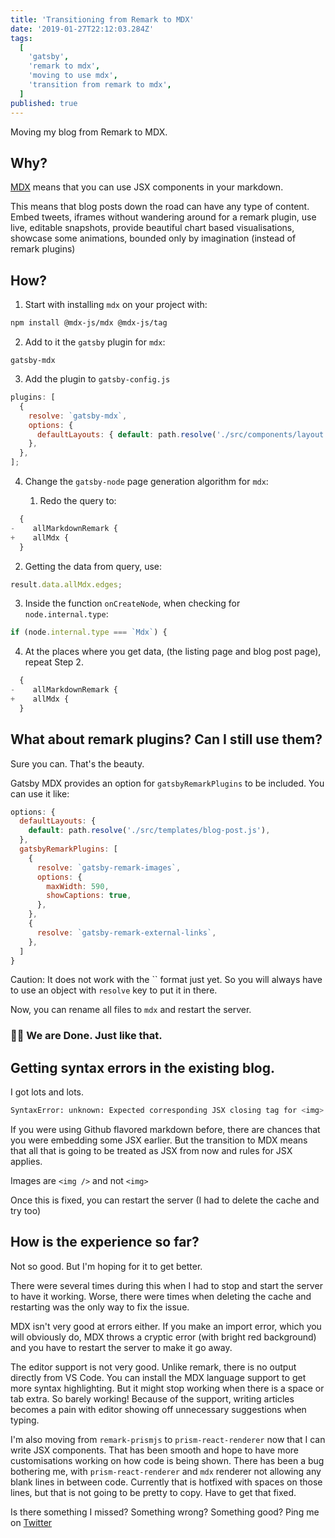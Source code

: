 ```yaml
---
title: 'Transitioning from Remark to MDX'
date: '2019-01-27T22:12:03.284Z'
tags:
  [
    'gatsby',
    'remark to mdx',
    'moving to use mdx',
    'transition from remark to mdx',
  ]
published: true
---
```


Moving my blog from Remark to MDX.

## Why?

[MDX](https://github.com/mdx-js/mdx) means that you can use JSX components in your markdown.

This means that blog posts down the road can have any type of content. Embed tweets, iframes without wandering around for a remark plugin, use live, editable snapshots, provide beautiful chart based visualisations, showcase some animations, bounded only by imagination (instead of remark plugins)

## How?

1. Start with installing `mdx` on your project with:

```bash
npm install @mdx-js/mdx @mdx-js/tag
```

2. Add to it the `gatsby` plugin for `mdx`:

```
gatsby-mdx
```

3. Add the plugin to `gatsby-config.js`

```js
plugins: [
  {
    resolve: `gatsby-mdx`,
    options: {
      defaultLayouts: { default: path.resolve('./src/components/layout.js') },
    },
  },
];
```

4. Change the `gatsby-node` page generation algorithm for `mdx`:

   1. Redo the query to:

```js
  {
-    allMarkdownRemark {
+    allMdx {
  }
```

2. Getting the data from query, use:

```js
result.data.allMdx.edges;
```

3. Inside the function `onCreateNode`, when checking for `node.internal.type`:

```js
if (node.internal.type === `Mdx`) {
```

4. At the places where you get data, (the listing page and blog post page),
   repeat Step 2.

```js
  {
-    allMarkdownRemark {
+    allMdx {
  }
```

## What about remark plugins? Can I still use them?

Sure you can. That's the beauty.

Gatsby MDX provides an option for `gatsbyRemarkPlugins` to be included. You can use it like:

```js
options: {
  defaultLayouts: {
    default: path.resolve('./src/templates/blog-post.js'),
  },
  gatsbyRemarkPlugins: [
    {
      resolve: `gatsby-remark-images`,
      options: {
        maxWidth: 590,
        showCaptions: true,
      },
    },
    {
      resolve: `gatsby-remark-external-links`,
    },
  ]
}
```

Caution: It does not work with the \`\` format just yet. So you will always have to use an object with `resolve` key to put it in there.

Now, you can rename all files to `mdx` and restart the server.

### 🎉🎉 We are Done. Just like that.

## Getting syntax errors in the existing blog.

I got lots and lots.

```bash
SyntaxError: unknown: Expected corresponding JSX closing tag for <img>
```

If you were using Github flavored markdown before, there are chances that you were embedding some JSX earlier. But the transition to MDX means that all that is going to be treated as JSX from now and rules for JSX applies.

Images are `<img />` and not `<img>`

Once this is fixed, you can restart the server (I had to delete the cache and try too)

## How is the experience so far?

Not so good. But I'm hoping for it to get better.

There were several times during this when I had to stop and start the server to have it working. Worse, there were times when deleting the cache and restarting was the only way to fix the issue.

MDX isn't very good at errors either. If you make an import error, which you will obviously do, MDX throws a cryptic error (with bright red background) and you have to restart the server to make it go away.

The editor support is not very good. Unlike remark, there is no output directly from VS Code. You can install the MDX language support to get more syntax highlighting. But it might stop working when there is a space or tab extra. So barely working! Because of the support, writing articles becomes a pain with editor showing off unnecessary suggestions when typing.

I'm also moving from `remark-prismjs` to `prism-react-renderer` now that I can write JSX components. That has been smooth and hope to have more customisations working on how code is being shown. There has been a bug bothering me, with `prism-react-renderer` and `mdx` renderer not allowing any blank lines in between code. Currently that is hotfixed with spaces on those lines, but that is not going to be pretty to copy. Have to get that fixed.

Is there something I missed? Something wrong? Something good? Ping me on [Twitter](https://twitter.com/agneymenon)
